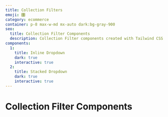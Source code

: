 ```yaml
---
title: Collection Filters
emoji: 🎛️
category: ecommerce
container: p-8 max-w-md mx-auto dark:bg-gray-900
seo:
  title: Collection Filter Components
  description: Collection Filter components created with Tailwind CSS
components:
  1:
    title: Inline Dropdown
    dark: true
    interactive: true
  2:
    title: Stacked Dropdown
    dark: true
    interactive: true
---
```


# Collection Filter Components

<List
  componentsData={componentsArray}
  componentContainer={componentContainer}
/>
